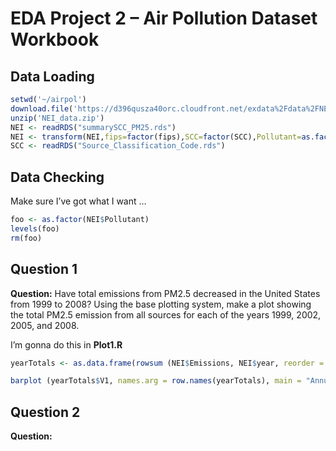 EDA Project 2 -- Air Pollution Dataset Workbook
===============================================

Data Loading
------------

```r
setwd('~/airpol')
download.file('https://d396qusza40orc.cloudfront.net/exdata%2Fdata%2FNEI_data.zip',method='curl',destfile='NEI_data.zip')
unzip('NEI_data.zip')
NEI <- readRDS("summarySCC_PM25.rds")
NEI <- transform(NEI,fips=factor(fips),SCC=factor(SCC),Pollutant=as.factor(Pollutant),type=as.factor(type),year=as.factor(year))
SCC <- readRDS("Source_Classification_Code.rds")
```
Data Checking
-------------

Make sure I've got what I want ...

```r
foo <- as.factor(NEI$Pollutant)
levels(foo)
rm(foo)
```

Question 1
----------

__Question:__ Have total emissions from PM2.5 decreased in the United States from 1999 to 2008?
Using the base plotting system, make a plot showing the total PM2.5 emission from all sources for each of the
years 1999, 2002, 2005, and 2008.

I'm gonna do this in __Plot1.R__

```r
yearTotals <- as.data.frame(rowsum (NEI$Emissions, NEI$year, reorder = TRUE))
```

```r
barplot (yearTotals$V1, names.arg = row.names(yearTotals), main = "Annual PM25 Pollution Totals" )
```

Question 2
----------

__Question:__ 
